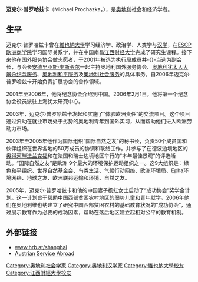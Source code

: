 '''迈克尔·普罗哈兹卡'''（Michael Prochazka，{{bd|1972年|2月10日}}），是[[奥地利|奥地利]]社会和经济学者。 

==生平==
迈克尔·普罗哈兹卡曾在[[維也納大學|維也納大學]]学习经济学、政治学、人类学与[[汉学|汉学]]，在[[ESCP欧洲商学院|ESCP欧洲商学院]]学习国际关系学，并在中国南昌[[江西财经大学|江西财经大学]]完成了研究生课程。接下来他在[[奥地利国外服务|国外服务协会]]做志愿者，于2001年被选为执行局成员并-{}-当选为副会长，与会长[[安德里亚斯·麦斯令尔|安德里亚斯·麦斯令尔]]一起主持奥地利国外服务协会、[[奥地利犹太人大屠杀纪念服务|奥地利犹太人大屠杀纪念服务]]、[[奧地利和平服务|奧地利和平服务]]及[[奧地利社会服务|奧地利社会服务]]的具体事务。自2006年迈克尔·普罗哈兹卡开始负责扩展协会的合作领域。

2001年至2006年，他将纪念协会介绍到中国。2006年2月1日，他将第一个纪念协会役员派驻上海犹太研究中心。 

2003年，迈克尔·普罗哈兹卡发起和实施了“体验欧洲责任”的交流项目。这个项目通过资助在就业市场处于劣势的奥地利青年到国外实习，从而帮助他们进入欧洲劳动力市场。

2003年至2005年他作为国际组织“国际自然之友”的秘书长，负责50个成员国和伙伴组织在世界各地的50万成员的协调和联络工作。并参与了在德波边境地区的[[奥得河畔法兰克福|奥得河畔法兰克福]]和在法国和瑞士边境地区举行的“本年最佳景观”的评选活动。“国际自然之友”是欧洲 9个最大的环境保护运动组织之一。这9大组织是：绿色和平组织、世界自然基金会、鸟类生活、气候行动网络、欧洲环境局、Epha环境网络、地球之友、欧洲联邦运输和环境、自然之友。

2005年，迈克尔·普罗哈兹卡和他的中国妻子杨虹女士启动了“成功协会”奖学金计划。这一计划旨于帮助中国西部贫困农村地区的弱势儿童和青年就学。2006年他们在奥地利维也纳建立了研究中国西部贫困农村的基础教育状况的“成功协会”，通过展示教育作为必要的成功因素，帮助在落后地区建立起相对公平的教育机制。

==外部链接==
* [https://web.archive.org/web/20071018223429/http://www.hrb.at/shanghai/ www.hrb.at/shanghai]
* [http://www.auslandsdienst.at Austrian Service Abroad] {{Wayback|url=http://www.auslandsdienst.at/ |date=20190417235602 }}

{{DEFAULTSORT:Prochazka}}
[[Category:奥地利社会学家|Category:奥地利社会学家]]
[[Category:奥地利汉学家|Category:奥地利汉学家]]
[[Category:維也納大學校友|Category:維也納大學校友]]
[[Category:江西財經大學校友|Category:江西財經大學校友]]